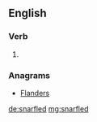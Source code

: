 ==English==

===Verb===
{{head|en}}

# {{en-past of|snarfle}}

===Anagrams===
* [[Flanders#English|Flanders]]

[[de:snarfled]]
[[mg:snarfled]]